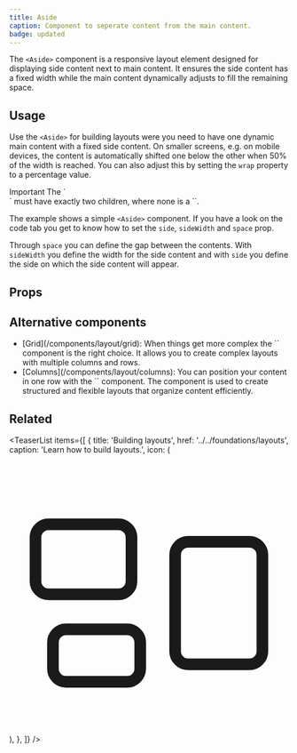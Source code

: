 ```yaml
---
title: Aside
caption: Component to seperate content from the main content.
badge: updated
---
```


The `<Aside>` component is a responsive layout element designed for displaying side content next to main content. It ensures the side content has a fixed width while the main content dynamically adjusts to fill the remaining space.

## Usage

Use the `<Aside>` for building layouts were you need to have one dynamic main content with a fixed side content. On smaller screens, e.g. on mobile devices, the content is automatically shifted one below the other when 50% of the width is reached. You can also adjust this by setting the `wrap` property to a percentage value.

<SectionMessage>
<SectionMessage.Title>
Important
</SectionMessage.Title>
<SectionMessage.Content>
The `<Aside>` must have exactly two children, where none is a `<Fragment>`.
</SectionMessage.Content>
</SectionMessage>

The example shows a simple `<Aside>` component. If you have a look on the code tab you get to know how to set the `side`, `sideWidth` and `space` prop.

Through `space` you can define the gap between the contents.
With `sideWidth` you define the width for the side content and with `side` you define the side on which the side content will appear.

<ComponentDemo file="./aside.demo.tsx" />

## Props

<StorybookHintMessage component={title} />

<PropsTable component={title} />

## Alternative components

<ul>
  <li>
    [Grid](/components/layout/grid): When things get more complex the `<Grid>` component is the right choice.
    It allows you to create complex layouts with multiple columns and rows.
  </li>
  <li>
    [Columns](/components/layout/columns): You can position your content in one row with the `<Columns>` component. The component is used to create structured and flexible layouts that organize content efficiently.
  </li>
</ul>

## Related

<TeaserList
  items={[
    {
      title: 'Building layouts',
      href: '../../foundations/layouts',
      caption: 'Learn how to build layouts.',
      icon: (
        <svg
          xmlns="http://www.w3.org/2000/svg"
          fill="none"
          viewBox="0 0 24 24"
          strokeWidth={1.5}
          stroke="currentColor"
          className="size-6"
        >
          <path
            strokeLinecap="round"
            strokeLinejoin="round"
            d="M2.25 7.125C2.25 6.504 2.754 6 3.375 6h6c.621 0 1.125.504 1.125 1.125v3.75c0 .621-.504 1.125-1.125 1.125h-6a1.125 1.125 0 0 1-1.125-1.125v-3.75ZM14.25 8.625c0-.621.504-1.125 1.125-1.125h5.25c.621 0 1.125.504 1.125 1.125v8.25c0 .621-.504 1.125-1.125 1.125h-5.25a1.125 1.125 0 0 1-1.125-1.125v-8.25ZM3.75 16.125c0-.621.504-1.125 1.125-1.125h5.25c.621 0 1.125.504 1.125 1.125v2.25c0 .621-.504 1.125-1.125 1.125h-5.25a1.125 1.125 0 0 1-1.125-1.125v-2.25Z"
          />
        </svg>
      ),
    },
  ]}
/>
